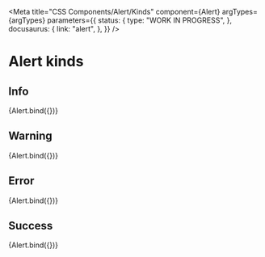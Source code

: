 
<Meta
  title="CSS Components/Alert/Kinds"
  component={Alert}
  argTypes={argTypes}
  parameters={{
    status: {
      type: "WORK IN PROGRESS",
    },
    docusaurus: {
      link: "alert",
    },
  }}
/>

# Alert kinds

## Info

<Canvas>
  <Story name="Info" args={{ ...defaultArgs, content: "This is an example of an info alert", kind: "info" }}>
    {Alert.bind({})}
  </Story>
</Canvas>

## Warning

<Canvas>
  <Story name="Warning" args={{ ...defaultArgs, content: "This is an example of a warning alert", kind: "warning" }}>
    {Alert.bind({})}
  </Story>
</Canvas>

## Error

<Canvas>
  <Story name="Error" args={{ ...defaultArgs, content: "This is an example of an error alert", kind: "error" }}>
    {Alert.bind({})}
  </Story>
</Canvas>

## Success

<Canvas>
  <Story name="Success" args={{ ...defaultArgs, content: "This is an example of a success alert", kind: "success" }}>
    {Alert.bind({})}
  </Story>
</Canvas>
